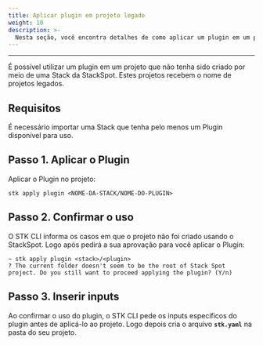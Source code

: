 ```yaml
---
title: Aplicar plugin em projeto legado
weight: 10
description: >-
  Nesta seção, você encontra detalhes de como aplicar um plugin em um projeto legado.
---
```


---


É possível utilizar um plugin em um projeto que não tenha sido criado por meio de uma Stack da StackSpot. Estes projetos recebem o nome de projetos legados.

## **Requisitos**
É necessário importar uma Stack que tenha pelo menos um Plugin disponível para uso.

## **Passo 1. Aplicar o Plugin**

Aplicar o Plugin no projeto: 

```shell
stk apply plugin <NOME-DA-STACK/NOME-DO-PLUGIN>
```

## **Passo 2. Confirmar o uso**

O STK CLI informa os casos em que o projeto não foi criado usando o StackSpot. Logo após pedirá a sua aprovação para você aplicar o Plugin:

```shell
~ stk apply plugin <stack>/<plugin>
? The current folder doesn't seem to be the root of Stack Spot project. Do you still want to proceed applying the plugin? (Y/n)
```

## **Passo 3. Inserir inputs**

Ao confirmar o uso do plugin, o STK CLI pede os inputs específicos do plugin antes de aplicá-lo ao projeto.
Logo depois cria o arquivo **`stk.yaml`** na pasta do seu projeto.

